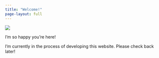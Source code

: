 ```yaml
---
title: "Welcome!"
page-layout: full
---
```


![](images/banner-images/index.svg)

I'm so happy you're here!

I'm currently in the process of developing this website. Please check back later!

